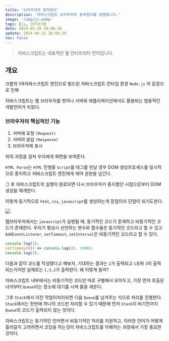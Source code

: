 ```yaml
---
title: '브라우저의 동작원리'
description: '자바스크립트 브라우저의 동작원리를 설명합니다.'
image: '/img/js.webp'
tags: [js, 브라우저]
date: 2024-05-20 20:08:38
update: 2024-06-22 20:08:38
toc: false
---
```



> 자바스크립트는 대표적인 웹 인터프리터 언어입니다.

## 개요

크롬의 V8자바스크립트 엔진으로 빌드된 자바스크립트 런타임 환경 `Node.js` 의 등장으로 인해 

자바스크립트는 웹 브라우저를 벗어나 서버와 애플리케이션에서도 활용되는 범용적인 개발언어가 되었다.

### <Callout type="info">브라우저의 핵심적인 기능</Callout>

1. 서버에 요청 `(Request)`
2. 서버의 응답 `(Response)`
3. 브라우저에 표시

위의 과정을 걸쳐 우리에게 화면을 보여준다. 

`HTML Parse`는 `HTML` 진행중 `Script`를 태그를 만날 경우
DOM 생성프로세스를 일시적으로 중지하고 자바스크립트 엔진에게 제어 권한을 넘긴다. 

그 후 자바스크립트의 실행이 완료되면 다시 브라우저가 중지했던 시점으로부터 DOM생성을 재개한다.

이렇게 동기적으로 `html`, `css`, `javascript`를 생성하는게 장점이자 단점이 되기도한다.

![](/img/2024-05-20-17-49-22.webp)

웹브라우저에서는 `javascript`가 실행될 때, 동기적인 코드가 존재하고 비동기적인 코드가 존재한다.
우리가 평상시 선언하는 변수와 함수들은 동기적인 코드라고 할 수 있고
`AddEventListener`, `setTimeout`, `setInterval`은 비동기적인 코드라고 할 수 있다.

```js
console.log(1);
setTimeout(() => console.log(2), 1000);
console.log(3);

```

다음과 같이 코드를 작성했다고 해보자, 
기대하는 결과는 `2`가 출력되고 `1`초뒤 `3`이 출력되는거지만 
실제로는 `1,3,2`가 출력된다. 왜 이렇게 될까?

자바스크립트 내부에서는 비동기적인 코드만 따로 구별해서 모아두고, 
가장 먼저 호출된 녀석부터 `Queue`라는 장소에 대기를 시켜 줄을 세운다. 

그후 `Stack`에서 이전 작업이처리되면 다음 `Queue`를 넘겨주는 식으로 처리를 진행한다. 
`Stack`에서는 한번에 하나의 코드만 처리할 수 있기 때문에 먼저 `Stack`이 비기전까지 `Queue`의 코드가 출력되지 않는 것이다.

자바스크립트는 동기적인 언어면서 비동기적인 처리를 지원하고, 
이러한 언어가 어떻게 흘러갈지 고려하면서 코딩을 하는것이 자바스크립트를 이해하는 과정에서 가장 중요한 것이다.
